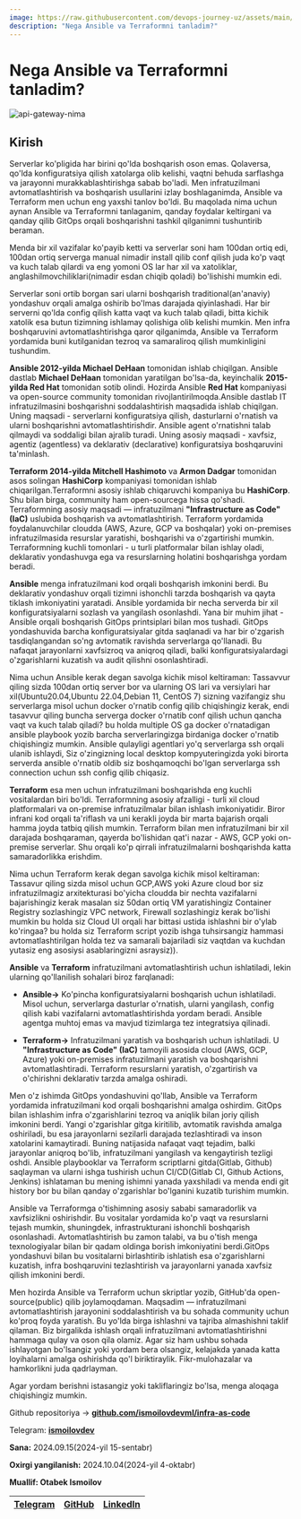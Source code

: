 ```yaml
---
image: https://raw.githubusercontent.com/devops-journey-uz/assets/main/images/article/ansible-terraform/banner.png
description: "Nega Ansible va Terraformni tanladim?"
---
```



# Nega Ansible va Terraformni tanladim?

![api-gateway-nima](https://raw.githubusercontent.com/devops-journey-uz/assets/main/images/article/ansible-terraform/banner.png)

## Kirish
Serverlar ko'pligida har birini qo'lda boshqarish oson emas. Qolaversa, qo'lda konfiguratsiya qilish xatolarga olib kelishi, vaqtni behuda sarflashga va jarayonni murakkablashtirishga sabab bo'ladi. Men infratuzilmani avtomatlashtirish va boshqarish usullarini izlay boshlaganimda, Ansible va Terraform men uchun eng yaxshi tanlov bo'ldi. Bu maqolada nima uchun aynan Ansible va Terraformni tanlaganim, qanday foydalar keltirgani va qanday qilib GitOps orqali boshqarishni tashkil qilganimni tushuntirib beraman.

Menda bir xil vazifalar ko'payib ketti va serverlar soni ham 100dan ortiq edi, 100dan ortiq serverga manual nimadir install qilib conf qilish juda ko'p vaqt va kuch talab qilardi va eng yomoni OS lar har xil va xatoliklar, anglashilmovchiliklari(nimadir esdan chiqib qoladi) bo'lishishi mumkin edi.

Serverlar soni ortib borgan sari ularni boshqarish traditional(an'anaviy) yondashuv orqali amalga oshirib bo'lmas darajada qiyinlashadi. Har bir serverni qo'lda config qilish katta vaqt va kuch talab qiladi, bitta kichik xatolik esa butun tizimning ishlamay qolishiga olib kelishi mumkin. Men infra boshqaruvini avtomatlashtirishga qaror qilganimda, Ansible va Terraform yordamida buni kutilganidan tezroq va samaraliroq qilish mumkinligini tushundim.

**Ansible 2012-yilda Michael DeHaan** tomonidan ishlab chiqilgan. Ansible dastlab **Michael DeHaan** tomonidan yaratilgan bo'lsa-da, keyinchalik **2015-yilda Red Hat** tomonidan sotib olindi. Hozirda Ansible **Red Hat** kompaniyasi va open-source community tomonidan rivojlantirilmoqda.Ansible dastlab IT infratuzilmasini boshqarishni soddalashtirish maqsadida ishlab chiqilgan. Uning maqsadi - serverlarni konfiguratsiya qilish, dasturlarni o'rnatish va ularni boshqarishni avtomatlashtirishdir. Ansible agent o'rnatishni talab qilmaydi va soddaligi bilan ajralib turadi. Uning asosiy maqsadi - xavfsiz, agentiz (agentless) va deklarativ (declarative) konfiguratsiya boshqaruvini ta'minlash.

**Terraform 2014-yilda Mitchell Hashimoto** va **Armon Dadgar** tomonidan asos solingan **HashiCorp** kompaniyasi tomonidan ishlab chiqarilgan.Terraformni asosiy ishlab chiqaruvchi kompaniya bu **HashiCorp**. Shu bilan birga, community ham open-sourcega hissa qo'shadi. Terraformning asosiy maqsadi — infratuzilmani **"Infrastructure as Code" (IaC)** uslubida boshqarish va avtomatlashtirish. Terraform yordamida foydalanuvchilar cloudda (AWS, Azure, GCP va boshqalar) yoki on-premises infratuzilmasida resurslar yaratishi, boshqarishi va o'zgartirishi mumkin. Terraformning kuchli tomonlari - u turli platformalar bilan ishlay oladi, deklarativ yondashuvga ega va resurslarning holatini boshqarishga yordam beradi.


**Ansible** menga infratuzilmani kod orqali boshqarish imkonini berdi. Bu deklarativ yondashuv orqali tizimni ishonchli tarzda boshqarish va qayta tiklash imkoniyatini yaratadi. Ansible yordamida bir necha serverda bir xil konfiguratsiyalarni sozlash va yangilash osonlashdi. Yana bir muhim jihat - Ansible orqali boshqarish GitOps printsiplari bilan mos tushadi. GitOps yondashuvida barcha konfiguratsiyalar gitda saqlanadi va har bir o'zgarish tasdiqlangandan so'ng avtomatik ravishda serverlarga qo'llanadi. Bu nafaqat jarayonlarni xavfsizroq va aniqroq qiladi, balki konfiguratsiyalardagi o'zgarishlarni kuzatish va audit qilishni osonlashtiradi.

Nima uchun Ansible kerak degan savolga kichik misol keltiraman: Tassavvur qiling sizda 100dan ortiq server bor va ularning OS lari va versiylari har xil(Ubuntu20.04,Ubuntu 22.04,Debian 11, CentOS 7) sizning vazifangiz shu serverlarga misol uchun docker o'rnatib config qilib chiqishingiz kerak, endi tasavvur qiling buncha serverga docker o'rnatib conf qilish uchun qancha vaqt va kuch talab qiladi? bu holda multiple OS ga docker o'rnatadigan ansible playbook yozib barcha serverlaringizga birdaniga docker o'rnatib chiqishingiz mumkin. Ansible qulayligi agentlari yo'q serverlarga ssh orqali ulanib ishlaydi, Siz o'zingizning local desktop kompyuteringizda yoki birorta serverda ansible o'rnatib oldib siz boshqamoqchi bo'lgan serverlarga ssh connection uchun ssh config qilib chiqasiz.

**Terraform** esa men uchun infratuzilmani boshqarishda eng kuchli vositalardan biri bo'ldi. Terraformning asosiy afzalligi - turli xil cloud platformalari va on-premise infratuzilmalar bilan ishlash imkoniyatidir. Biror infrani kod orqali ta'riflash va uni kerakli joyda bir marta bajarish orqali hamma joyda tatbiq qilish mumkin. Terraform bilan men infratuzilmani bir xil darajada boshqaraman, qayerda bo'lishidan qat'i nazar - AWS, GCP yoki on-premise serverlar. Shu orqali ko'p qirrali infratuzilmalarni boshqarishda katta samaradorlikka erishdim.

Nima uchun Terraform kerak degan savolga kichik misol keltiraman: Tassavur qiling sizda misol uchun GCP,AWS yoki Azure cloud bor siz infratuzilmagiz arxitekturasi bo'yicha cloudda bir nechta vazifalarni bajarishingiz kerak masalan siz 50dan ortiq VM yaratishingiz Container Registry sozlashingiz VPC network, Firewall sozlashingiz kerak bo'lishi mumkin bu holda siz Cloud UI orqali har bittasi ustida ishlashni bir o'ylab ko'ringaa? bu holda siz Terraform script yozib ishga tuhsirsangiz hammasi avtomatlashtirilgan holda tez va samarali bajariladi siz vaqtdan va kuchdan yutasiz eng asosiysi asablaringizni asraysiz)).



**Ansible** va **Terraform** infratuzilmani avtomatlashtirish uchun ishlatiladi, lekin ularning qo'llanilish sohalari biroz farqlanadi:

* **Ansible->** Ko'pincha konfiguratsiyalarni boshqarish uchun ishlatiladi. Misol uchun, serverlarga dasturlar o'rnatish, ularni yangilash, config qilish kabi vazifalarni avtomatlashtirishda yordam beradi. Ansible agentga muhtoj emas va mavjud tizimlarga tez integratsiya qilinadi.

* **Terraform->** Infratuzilmani yaratish va boshqarish uchun ishlatiladi. U **"Infrastructure as Code" (IaC)** tamoyili asosida cloud (AWS, GCP, Azure) yoki on-premises infratuzilmani yaratish va boshqarishni avtomatlashtiradi. Terraform  resurslarni yaratish, o'zgartirish va o'chirishni deklarativ tarzda amalga oshiradi.


Men o'z ishimda GitOps yondashuvini qo'llab, Ansible va Terraform yordamida infratuzilmani kod orqali boshqarishni amalga oshirdim. GitOps bilan ishlashim infra o'zgarishlarini tezroq va aniqlik bilan joriy qilish imkonini berdi. Yangi o'zgarishlar gitga kiritilib, avtomatik ravishda amalga oshiriladi, bu esa jarayonlarni sezilarli darajada tezlashtiradi va inson xatolarini kamaytiradi. Buning natijasida nafaqat vaqt tejadim, balki jarayonlar aniqroq bo'lib, infratuzilmani yangilash va kengaytirish tezligi oshdi. Ansible playbooklar va Terraform scriptlarni gitda(Gitlab, Github) saqlayman va ularni ishga tushirish uchun CI/CD(Gitlab CI, Github Actions, Jenkins) ishlataman bu mening ishimni yanada yaxshiladi va menda endi git history bor bu bilan qanday o'zgarishlar bo'lganini kuzatib turishim mumkin.


Ansible va Terraformga o'tishimning asosiy sababi samaradorlik va xavfsizlikni oshirishdir. Bu vositalar yordamida ko'p vaqt va resurslarni tejash mumkin, shuningdek, infrastrukturani ishonchli boshqarish osonlashadi. Avtomatlashtirish bu zamon talabi, va bu o'tish menga texnologiyalar bilan bir qadam oldinga borish imkoniyatini berdi.GitOps yondashuvi bilan bu vositalarni birlashtirib ishlatish esa o'zgarishlarni kuzatish, infra boshqaruvini tezlashtirish va jarayonlarni yanada xavfsiz qilish imkonini berdi.

<Callout type="info" emoji="">
Men hozirda Ansible va Terraform uchun skriptlar yozib, GitHub'da open-source(public) qilib joylamoqdaman. Maqsadim — infratuzilmani avtomatlashtirish jarayonini soddalashtirish va bu sohada community uchun ko'proq foyda yaratish. Bu yo'lda birga ishlashni va tajriba almashishni taklif qilaman. Biz birgalikda ishlash orqali infratuzilmani avtomatlashtirishni hammaga qulay va oson qila olamiz. Agar siz ham ushbu sohada ishlayotgan bo'lsangiz yoki yordam bera olsangiz, kelajakda yanada katta loyihalarni amalga oshirishda qo'l biriktiraylik. Fikr-mulohazalar va hamkorlikni juda qadrlayman.

Agar yordam berishni istasangiz yoki takliflaringiz bo'lsa, menga aloqaga chiqishingiz mumkin. 

Github repositoriya -> **[github.com/ismoilovdevml/infra-as-code](https://github.com/ismoilovdevml/infra-as-code)**

Telegram: **[ismoilovdev](https://t.me/ismoilovdev)**
</Callout>


<Callout type="info" emoji="">

**Sana:** 2024.09.15(2024-yil 15-sentabr)

**Oxirgi yangilanish:** 2024.10.04(2024-yil 4-oktabr)

**Muallif: Otabek Ismoilov**

| [Telegram](https://t.me/Otabek_Ismoilov) | [GitHub](https://github.com/ismoilovdevml) | [LinkedIn](https://www.linkedin.com/in/otabek-ismoilov/) |
| - | - | - |

</Callout>
